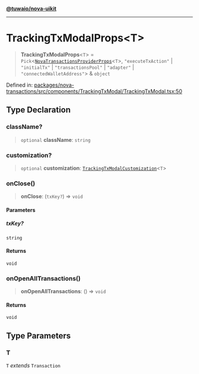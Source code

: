 [**@tuwaio/nova-uikit**](../../../README.md)

***

# TrackingTxModalProps\<T\>

> **TrackingTxModalProps**\<`T`\> = `Pick`\<[`NovaTransactionsProviderProps`](../providers/type-aliases/NovaTransactionsProviderProps.md)\<`T`\>, `"executeTxAction"` \| `"initialTx"` \| `"transactionsPool"` \| `"adapter"` \| `"connectedWalletAddress"`\> & `object`

Defined in: [packages/nova-transactions/src/components/TrackingTxModal/TrackingTxModal.tsx:50](https://github.com/TuwaIO/nova-uikit/blob/eac112e7837b18e42b510f826448b83af4bada15/packages/nova-transactions/src/components/TrackingTxModal/TrackingTxModal.tsx#L50)

## Type Declaration

### className?

> `optional` **className**: `string`

### customization?

> `optional` **customization**: [`TrackingTxModalCustomization`](TrackingTxModalCustomization.md)\<`T`\>

### onClose()

> **onClose**: (`txKey?`) => `void`

#### Parameters

##### txKey?

`string`

#### Returns

`void`

### onOpenAllTransactions()

> **onOpenAllTransactions**: () => `void`

#### Returns

`void`

## Type Parameters

### T

`T` *extends* `Transaction`
